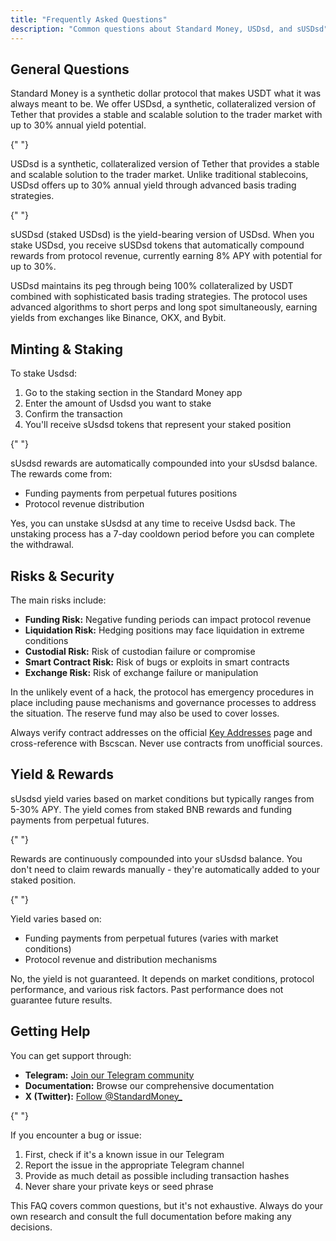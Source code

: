 ```yaml
---
title: "Frequently Asked Questions"
description: "Common questions about Standard Money, USDsd, and sUSDsd"
---
```


## General Questions

<AccordionGroup>
  <Accordion title="What is Standard Money?">
    <p>Standard Money is a synthetic dollar protocol that makes USDT what it was always meant to be. We offer USDsd, a synthetic, collateralized version of Tether that provides a stable and scalable solution to the trader market with up to 30% annual yield potential.</p>
  </Accordion>

{" "}

<Accordion title="What is USDsd?">
  <p>
    USDsd is a synthetic, collateralized version of Tether that provides a
    stable and scalable solution to the trader market. Unlike traditional
    stablecoins, USDsd offers up to 30% annual yield through advanced basis
    trading strategies.
  </p>
</Accordion>

{" "}

<Accordion title="What is sUSDsd?">
  <p>
    sUSDsd (staked USDsd) is the yield-bearing version of USDsd. When you stake
    USDsd, you receive sUSDsd tokens that automatically compound rewards from
    protocol revenue, currently earning 8% APY with potential for up to 30%.
  </p>
</Accordion>

  <Accordion title="How does USDsd maintain its peg?">
    <p>USDsd maintains its peg through being 100% collateralized by USDT combined with sophisticated basis trading strategies. The protocol uses advanced algorithms to short perps and long spot simultaneously, earning yields from exchanges like Binance, OKX, and Bybit.</p>
  </Accordion>
</AccordionGroup>

## Minting & Staking

<AccordionGroup>

<Accordion title="How do I stake Usdsd?">
  <p>To stake Usdsd:</p>
  <ol>
    <li>Go to the staking section in the Standard Money app</li>
    <li>Enter the amount of Usdsd you want to stake</li>
    <li>Confirm the transaction</li>
    <li>You'll receive sUsdsd tokens that represent your staked position</li>
  </ol>
</Accordion>

{" "}

<Accordion title="How do sUsdsd rewards work?">
  <p>
    sUsdsd rewards are automatically compounded into your sUsdsd balance. The
    rewards come from:
  </p>
  <ul>
    <li>Funding payments from perpetual futures positions</li>
    <li>Protocol revenue distribution</li>
  </ul>
</Accordion>

  <Accordion title="Can I unstake sUsdsd?">
    <p>Yes, you can unstake sUsdsd at any time to receive Usdsd back. The unstaking process has a 7-day cooldown period before you can complete the withdrawal.</p>
  </Accordion>
</AccordionGroup>

## Risks & Security

<AccordionGroup>
  <Accordion title="What are the main risks of using Usdsd?">
    <p>The main risks include:</p>
    <ul>
      <li><strong>Funding Risk:</strong> Negative funding periods can impact protocol revenue</li>
      <li><strong>Liquidation Risk:</strong> Hedging positions may face liquidation in extreme conditions</li>
      <li><strong>Custodial Risk:</strong> Risk of custodian failure or compromise</li>
      <li><strong>Smart Contract Risk:</strong> Risk of bugs or exploits in smart contracts</li>
      <li><strong>Exchange Risk:</strong> Risk of exchange failure or manipulation</li>
    </ul>
  </Accordion>

<Accordion title="What happens if the protocol is hacked?">
  <p>
    In the unlikely event of a hack, the protocol has emergency procedures in
    place including pause mechanisms and governance processes to address the
    situation. The reserve fund may also be used to cover losses.
  </p>
</Accordion>

  <Accordion title="How can I verify I'm using the correct contracts?">
    <p>Always verify contract addresses on the official <a href="/user-guides/key-addresses">Key Addresses</a> page and cross-reference with Bscscan. Never use contracts from unofficial sources.</p>
  </Accordion>
</AccordionGroup>

## Yield & Rewards

<AccordionGroup>
  <Accordion title="What yield can I expect from sUsdsd?">
    <p>sUsdsd yield varies based on market conditions but typically ranges from 5-30% APY. The yield comes from staked BNB rewards and funding payments from perpetual futures.</p>
  </Accordion>

{" "}

<Accordion title="How often are rewards distributed?">
  <p>
    Rewards are continuously compounded into your sUsdsd balance. You don't need
    to claim rewards manually - they're automatically added to your staked
    position.
  </p>
</Accordion>

{" "}

<Accordion title="Why does the yield vary?">
  <p>Yield varies based on:</p>
  <ul>
    <li>
      Funding payments from perpetual futures (varies with market conditions)
    </li>
    <li>Protocol revenue and distribution mechanisms</li>
  </ul>
</Accordion>

  <Accordion title="Is the yield guaranteed?">
    <p>No, the yield is not guaranteed. It depends on market conditions, protocol performance, and various risk factors. Past performance does not guarantee future results.</p>
  </Accordion>
</AccordionGroup>

## Getting Help

<AccordionGroup>
  <Accordion title="Where can I get support?">
    <p>You can get support through:</p>
    <ul>
      <li><strong>Telegram:</strong> <a href="https://t.me/StandardMoneyChat" target="_blank">Join our Telegram community</a></li>
      <li><strong>Documentation:</strong> Browse our comprehensive documentation</li>
      <li><strong>X (Twitter):</strong> <a href="https://x.com/StandardMoney_" target="_blank">Follow @StandardMoney_</a></li>
    </ul>
  </Accordion>

{" "}

<Accordion title="How do I report a bug or issue?">
  <p>If you encounter a bug or issue:</p>
  <ol>
    <li>First, check if it's a known issue in our Telegram</li>
    <li>Report the issue in the appropriate Telegram channel</li>
    <li>Provide as much detail as possible including transaction hashes</li>
    <li>Never share your private keys or seed phrase</li>
  </ol>
</Accordion>

</AccordionGroup>

<Note>
  This FAQ covers common questions, but it's not exhaustive. Always do your own
  research and consult the full documentation before making any decisions.
</Note>
